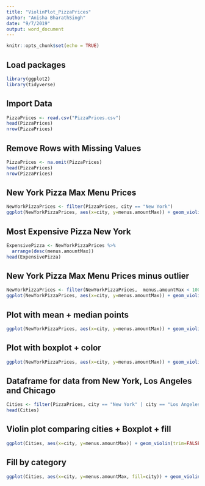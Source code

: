 ```yaml
---
title: "ViolinPlot_PizzaPrices"
author: "Anisha BharathSingh"
date: "9/7/2019"
output: word_document
---
```


```r
knitr::opts_chunk$set(echo = TRUE)
```

## Load packages
```r
library(ggplot2)
library(tidyverse)
```

## Import Data
```r
PizzaPrices <- read.csv("PizzaPrices.csv")
head(PizzaPrices)
nrow(PizzaPrices)
```

## Remove Rows with Missing Values
```r
PizzaPrices <- na.omit(PizzaPrices)
head(PizzaPrices)
nrow(PizzaPrices)
```

## New York Pizza Max Menu Prices
```r
NewYorkPizzaPrices <- filter(PizzaPrices, city == "New York")
ggplot(NewYorkPizzaPrices, aes(x=city, y=menus.amountMax)) + geom_violin(trim=FALSE) + ggtitle("Violin Plot of Max Pizza Menus Prices in New York") + labs(x="City", y="Max Menu Price")
```

## Most Expensive Pizza New York
```r
ExpensivePizza <- NewYorkPizzaPrices %>%
  arrange(desc(menus.amountMax))
head(ExpensivePizza)
```

## New York Pizza Max Menu Prices minus outlier
```r
NewYorkPizzaPrices <- filter(NewYorkPizzaPrices,  menus.amountMax < 100)
ggplot(NewYorkPizzaPrices, aes(x=city, y=menus.amountMax)) + geom_violin(trim=FALSE) + ggtitle("Violin Plot of Max Pizza Menus Prices in New York") + labs(x="City", y="Max Menu Price")
```


## Plot with mean + median points
```r
ggplot(NewYorkPizzaPrices, aes(x=city, y=menus.amountMax)) + geom_violin(trim=FALSE) + stat_summary(fun.y=mean, geom="point", size=2, color = "blue") + stat_summary(fun.y=median, geom="point", size=2, color = "red") + ggtitle("Violin Plot of Max Pizza Menus Prices in New York with Mean and Median Points") + labs(x="City", y="Max Menu Price")
```

## Plot with boxplot + color
```r
ggplot(NewYorkPizzaPrices, aes(x=city, y=menus.amountMax)) + geom_violin(trim=FALSE, fill="lightblue") + geom_boxplot(width=0.1) + ggtitle("Violin Plot of Max Pizza Menus Prices in New York with Box Plot") + labs(x="City", y="Max Menu Price")
```


## Dataframe for data from New York, Los Angeles and Chicago
```r
Cities <- filter(PizzaPrices, city == "New York" | city == "Los Angeles" | city == "Chicago", menus.amountMax < 100)
head(Cities)
```


## Violin plot comparing cities + Boxplot + fill 
```r
ggplot(Cities, aes(x=city, y=menus.amountMax)) + geom_violin(trim=FALSE, fill="lightblue") + geom_boxplot(width=0.1) + ggtitle("Violin Plot of Max Pizza Menus Prices") + labs(x="City", y="Max Menu Price")
```

## Fill by category
```r
ggplot(Cities, aes(x=city, y=menus.amountMax, fill=city)) + geom_violin(trim=FALSE) + geom_boxplot(width=0.1) + ggtitle("Violin Plot of Max Pizza Menus Prices") + labs(x="City", y="Max Menu Price")
```

